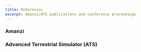 ```yaml
---
title: References
excerpt: Amanzi/ATS publications and conference proceedings
---
```




<PageHeader 
  heading="References"
  lead="Amanzi/ATS publications and conference proceedings"
/>

<Section>
<Div style={{maxWidth: ["none", "none", "60%"]}}>

### Amanzi

<BibTex bibInput={bib1} template="harvard1" />

### Advanced Terrestrial Simulator (ATS)

<BibTex bibInput={bib2} template="harvard1" />

</Div>
</Section>